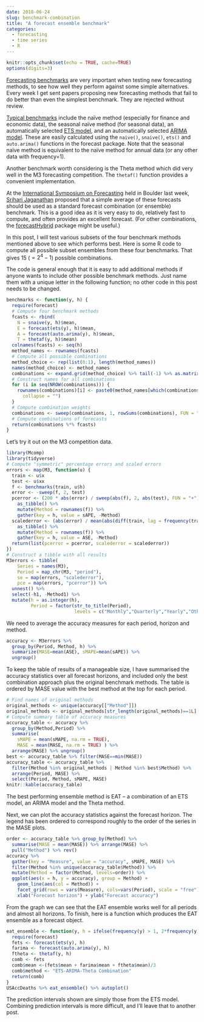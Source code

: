 ```yaml
---
date: 2018-06-24
slug: benchmark-combination
title: "A forecast ensemble benchmark"
categories:
  - forecasting
  - time series
  - R
---
```


```r
knitr::opts_chunk$set(echo = TRUE, cache=TRUE)
options(digits=3)
```

[Forecasting benchmarks](/hyndsight/benchmarks) are very important when testing new forecasting methods, to see how well they perform against some simple alternatives. Every week I get sent papers proposing new forecasting methods that fail to do better than even the simplest benchmark. They are rejected without review.

[Typical benchmarks](https://otexts.org/fpp2/simple-methods.html) include the naïve method (especially for finance and economic data), the seasonal naïve method (for seasonal data), an automatically selected [ETS model](https://otexts.org/fpp2/ets.html), and an automatically selected [ARIMA model](https://otexts.org/fpp2/arima.html). These are easily calculated using the `naive()`, `snaive()`, `ets()` and `auto.arima()` functions in the forecast package. Note that the seasonal naïve method is equivalent to the naïve method for annual data (or any other data with frequency=1).

Another benchmark worth considering is the Theta method which did very well in the M3 forecasting competition. The `thetaf()` function provides a convenient implementation.

At the [International Symposium on Forecasting](http://isf.forecasters.org) held in Boulder last week, [Srihari Jaganathan](https://forecasters.org/blog/2017/01/30/member-profile-srihari-jaganathan/) proposed that a simple average of these forecasts should be used as a standard forecast combination (or ensemble) benchmark. This is a good idea as it is very easy to do, relatively fast to compute, and often provides an excellent forecast. (For other combinations, the [forecastHybrid](https://cran.r-project.org/package=forecastHybrid) package might be useful.)

In this post, I will test various subsets of the four benchmark methods mentioned above to see which performs best. Here is some R code to compute all possible subset ensembles from these four benchmarks. That gives 15 ($=2^4-1$) possible combinations.

The code is general enough that it is easy to add additional methods if anyone wants to include other possible benchmark methods. Just name them with a unique letter in the following function; no other code in this post needs to be changed.

```r
benchmarks <- function(y, h) {
  require(forecast)
  # Compute four benchmark methods
  fcasts <- rbind(
    N = snaive(y, h)$mean,
    E = forecast(ets(y), h)$mean,
    A = forecast(auto.arima(y), h)$mean,
    T = thetaf(y, h)$mean)
  colnames(fcasts) <- seq(h)
  method_names <- rownames(fcasts)
  # Compute all possible combinations
  method_choice <- rep(list(0:1), length(method_names))
  names(method_choice) <- method_names
  combinations <- expand.grid(method_choice) %>% tail(-1) %>% as.matrix()
  # Construct names for all combinations
  for (i in seq(NROW(combinations))) {
    rownames(combinations)[i] <- paste0(method_names[which(combinations[i, ] > 0)],
      collapse = "")
  }
  # Compute combination weights
  combinations <- sweep(combinations, 1, rowSums(combinations), FUN = "/")
  # Compute combinations of forecasts
  return(combinations %*% fcasts)
}
```

Let's try it out on the M3 competition data.

```r
library(Mcomp)
library(tidyverse)
# Compute "symmetric" percentage errors and scaled errors
errors <- map(M3, function(u) {
  train <- u$x
  test <- u$xx
  f <- benchmarks(train, u$h)
  error <- -sweep(f, 2, test)
  pcerror <- (200 * abs(error) / sweep(abs(f), 2, abs(test), FUN = "+")) %>%
    as_tibble() %>%
    mutate(Method = rownames(f)) %>%
    gather(key = h, value = sAPE, -Method)
  scalederror <- (abs(error) / mean(abs(diff(train, lag = frequency(train))))) %>%
    as_tibble() %>%
    mutate(Method = rownames(f)) %>%
    gather(key = h, value = ASE, -Method)
  return(list(pcerror = pcerror, scalederror = scalederror))
})
# Construct a tibble with all results
M3errors <- tibble(
    Series = names(M3),
    Period = map_chr(M3, "period"),
    se = map(errors, "scalederror"),
    pce = map(errors, "pcerror")) %>%
  unnest() %>%
  select(-h1, -Method1) %>%
  mutate(h = as.integer(h),
         Period = factor(str_to_title(Period),
                         levels = c("Monthly","Quarterly","Yearly","Other")))
```

We need to average the accuracy measures for each period, horizon and method.

```r
accuracy <- M3errors %>%
  group_by(Period, Method, h) %>%
  summarize(MASE=mean(ASE), sMAPE=mean(sAPE)) %>%
  ungroup()
```

To keep the table of results of a manageable size, I have summarised the accuracy statistics over all forecast horizons, and included only the best combination approach plus the original benchmark methods. The table is ordered by MASE value with the best method at the top for each period.

```r
# Find names of original methods
original_methods <- unique(accuracy[["Method"]])
original_methods <- original_methods[str_length(original_methods)==1L]
# Compute summary table of accuracy measures
accuracy_table <- accuracy %>%
  group_by(Method,Period) %>%
  summarise(
    sMAPE = mean(sMAPE, na.rm = TRUE),
    MASE = mean(MASE, na.rm = TRUE) ) %>%
  arrange(MASE) %>% ungroup()
best <- accuracy_table %>% filter(MASE==min(MASE))
accuracy_table <- accuracy_table %>%
  filter(Method %in% original_methods | Method %in% best$Method) %>%
  arrange(Period, MASE) %>%
  select(Period, Method, sMAPE, MASE)
knitr::kable(accuracy_table)
```

The best performing ensemble method is EAT -- a combination of an ETS model, an ARIMA model and the Theta method.

Next, we can plot the accuracy statistics against the forecast horizon. The legend has been ordered to correspond roughly to the order of the series in the MASE plots.

```r
order <- accuracy_table %>% group_by(Method) %>%
  summarise(MASE = mean(MASE)) %>% arrange(MASE) %>%
  pull("Method") %>% rev()
accuracy %>%
  gather(key = "Measure", value = "accuracy", sMAPE, MASE) %>%
  filter(Method %in% unique(accuracy_table$Method)) %>%
  mutate(Method = factor(Method, levels=order)) %>%
  ggplot(aes(x = h, y = accuracy), group = Method) +
    geom_line(aes(col = Method)) +
    facet_grid(rows = vars(Measure), cols=vars(Period), scale = "free") +
    xlab("Forecast horizon") + ylab("Forecast accuracy")
```

From the graph we can see that the EAT ensemble works well for all periods and almost all horizons. To finish, here is a function which produces the EAT ensemble as a forecast object.

```r
eat_ensemble <- function(y, h = ifelse(frequency(y) > 1, 2*frequency(y), 10)) {
  require(forecast)
  fets <- forecast(ets(y), h)
  farima <- forecast(auto.arima(y), h)
  ftheta <- thetaf(y, h)
  comb <- fets
  comb$mean <-(fets$mean + farima$mean + ftheta$mean)/3
  comb$method <- "ETS-ARIMA-Theta Combination"
  return(comb)
}
USAccDeaths %>% eat_ensemble() %>% autoplot()
```

The prediction intervals shown are simply those from the ETS model. Combining prediction intervals is more difficult, and I'll leave that to another post.
